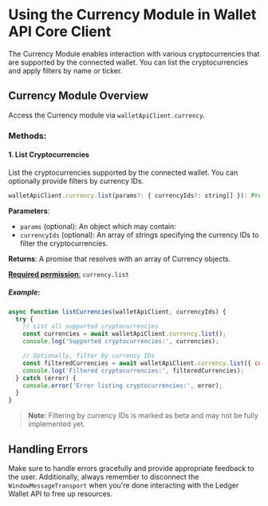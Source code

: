 # Using the Currency Module in Wallet API Core Client

The Currency Module enables interaction with various cryptocurrencies that are supported by the connected wallet. You can list the cryptocurrencies and apply filters by name or ticker.

## Currency Module Overview

Access the Currency module via `walletApiClient.currency`.

### Methods:

#### 1. List Cryptocurrencies

List the cryptocurrencies supported by the connected wallet. You can optionally provide filters by currency IDs.

```javascript
walletApiClient.currency.list(params?: { currencyIds?: string[] }): Promise<Currency[]>
```

**Parameters**:
- `params` (optional): An object which may contain:
- `currencyIds` (optional): An array of strings specifying the currency IDs to filter the cryptocurrencies.

**Returns**: A promise that resolves with an array of Currency objects.

[**Required permission**:](https://developers.ledger.com/APIs/wallet-api/appendix/manifest#permissions)
 `currency.list`

##### Example:

```javascript
async function listCurrencies(walletApiClient, currencyIds) {
  try {
    // List all supported cryptocurrencies
    const currencies = await walletApiClient.currency.list();
    console.log('Supported cryptocurrencies:', currencies);

    // Optionally, filter by currency IDs
    const filteredCurrencies = await walletApiClient.currency.list({ currencyIds: currencyIds });
    console.log('Filtered cryptocurrencies:', filteredCurrencies);
  } catch (error) {
    console.error('Error listing cryptocurrencies:', error);
  }
}
```

> **Note**: Filtering by currency IDs is marked as beta and may not be fully implemented yet.

## Handling Errors

Make sure to handle errors gracefully and provide appropriate feedback to the user. Additionally, always remember to disconnect the `WindowMessageTransport` when you're done interacting with the Ledger Wallet API to free up resources.